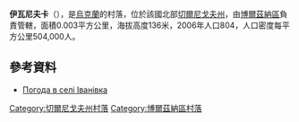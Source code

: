 {{coord|51|14|5|N|32|35|31|E|scale:100000|display=title}}

'''伊瓦尼夫卡'''（{{lang-uk|Іванівка}}），是[[烏克蘭|烏克蘭]]的村落，位於該國北部[[切爾尼戈夫州|切爾尼戈夫州]]，由[[博爾茲納區|博爾茲納區]]負責管轄，面積0.003平方公里，海拔高度136米，2006年人口804，人口密度每平方公里504,000人。

==參考資料==
*[http://weather.in.ua/ua/chernigovskaja/9268 Погода в селі Іванівка] {{Wayback|url=http://weather.in.ua/ua/chernigovskaja/9268 |date=20160305091826 }}

[[Category:切爾尼戈夫州村落|Category:切爾尼戈夫州村落]]
[[Category:博爾茲納區村落|Category:博爾茲納區村落]]


{{Chernihiv-geo-stub}}